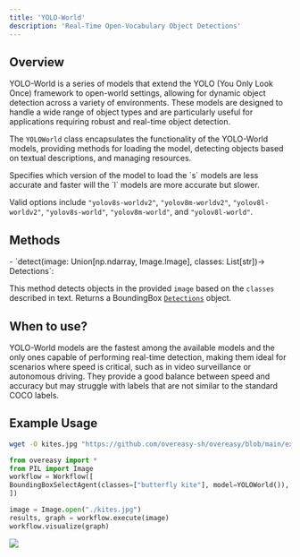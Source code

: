 ```yaml
---
title: 'YOLO-World'
description: 'Real-Time Open-Vocabulary Object Detections'
---
```

## Overview

YOLO-World is a series of models that extend the YOLO (You Only Look Once) framework to open-world settings, allowing for dynamic object detection across a variety of environments. These models are designed to handle a wide range of object types and are particularly useful for applications requiring robust and real-time object detection.

<ParamField path="YOLOWorld(model: str)">

The `YOLOWorld` class encapsulates the functionality of the YOLO-World models, providing methods for loading the model, detecting objects based on textual descriptions, and managing resources.
</ParamField>


<ParamField path="model" default="yolov8l-worldv2">
 Specifies which version of the model to load the `s` models are less accurate and faster will the `l` models are more accurate but slower.
 
 Valid options include `"yolov8s-worldv2"`, `"yolov8m-worldv2"`, `"yolov8l-worldv2"`, `"yolov8s-world"`, `"yolov8m-world"`, and `"yolov8l-world"`.
</ParamField>

## Methods

<ParamField path="YOLOWorld.detect(image, classes)">
- `detect(image: Union[np.ndarray, Image.Image], classes: List[str])-> Detections`: 

This method detects objects in the provided `image` based on the `classes` described in text. 
 Returns a BoundingBox [`Detections`](/types/detections) object.
</ParamField>

## When to use?

YOLO-World models are the fastest among the available models and the only ones capable of performing real-time detection, making them ideal for scenarios where speed is critical, such as in video surveillance or autonomous driving. 
They provide a good balance between speed and accuracy but may struggle with labels that are not similar to the standard COCO labels.

## Example Usage

```bash
wget -O kites.jpg "https://github.com/overeasy-sh/overeasy/blob/main/examples/kites.jpg?raw=true"
```

```python
from overeasy import *
from PIL import Image
workflow = Workflow([
BoundingBoxSelectAgent(classes=["butterfly kite"], model=YOLOWorld()),
])

image = Image.open("./kites.jpg")
results, graph = workflow.execute(image)
workflow.visualize(graph)
```

<Frame caption="Note how the model did not filter out the butterfly kite, but instead just selected all the kites">
    <img src="/models/bbox/kites_detected_yolo.jpg" />
</Frame>
